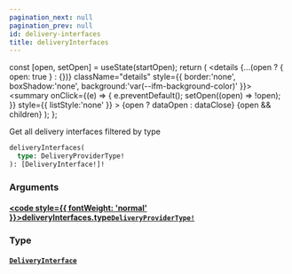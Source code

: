 ```yaml
---
pagination_next: null
pagination_prev: null
id: delivery-interfaces
title: deliveryInterfaces
---
```









  const [open, setOpen] = useState(startOpen);
  return (
    <details {...(open ? { open: true } : {})} className="details" style={{ border:'none', boxShadow:'none', background:'var(--ifm-background-color)' }}>
      <summary
        onClick={(e) => {
          e.preventDefault();
          setOpen((open) => !open);
        }}
        style={{ listStyle:'none' }}
      >
      {open ? dataOpen : dataClose}
      </summary>
      {open && children}
    </details>
  );
};








Get all delivery interfaces filtered by type


```graphql
deliveryInterfaces(
  type: DeliveryProviderType!
): [DeliveryInterface!]!
```




### Arguments

#### [<code style={{ fontWeight: 'normal' }}>deliveryInterfaces.<b>type</b></code>](#)<Bullet />[`DeliveryProviderType!`](/types/enums/delivery-provider-type.mdx) <Badge class="badge badge--secondary" text="non-null"/> <Badge class="badge badge--secondary" text="enum"/> 



### Type

#### [`DeliveryInterface`](/types/objects/delivery-interface.mdx) <Badge class="badge badge--secondary" text="object"/> 







